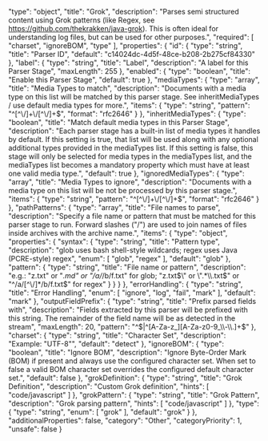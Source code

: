   "type": "object",
  "title": "Grok",
  "description": "Parses semi structured content using Grok patterns (like Regex, see https://github.com/thekrakken/java-grok).  This is often ideal for understanding log files, but can be used for other purposes.",
  "required": [
    "charset",
    "ignoreBOM",
    "type"
  ],
  "properties": {
    "id": {
      "type": "string",
      "title": "Parser ID",
      "default": "c14024dc-4d5f-48ce-b208-2b275cf84330"
    },
    "label": {
      "type": "string",
      "title": "Label",
      "description": "A label for this Parser Stage",
      "maxLength": 255
    },
    "enabled": {
      "type": "boolean",
      "title": "Enable this Parser Stage",
      "default": true
    },
    "mediaTypes": {
      "type": "array",
      "title": "Media Types to match",
      "description": "Documents with a media type on this list will be matched by this parser stage. See inheritMediaTypes / use default media types for more.",
      "items": {
        "type": "string",
        "pattern": "^[^\\/]+\\/[^\\/]+$",
        "format": "rfc2646"
      }
    },
    "inheritMediaTypes": {
      "type": "boolean",
      "title": "Match default media types in this Parser Stage",
      "description": "Each parser stage has a built-in list of media types it handles by default. If this setting is true, that list will be used along with any optional additional types provided in the mediaTypes list. If this setting is false, this stage will only be selected for media types in the mediaTypes list, and the mediaTypes list becomes a mandatory property which must have at least one valid media type.",
      "default": true
    },
    "ignoredMediaTypes": {
      "type": "array",
      "title": "Media Types to ignore",
      "description": "Documents with a media type on this list will be not be processed by this parser stage.",
      "items": {
        "type": "string",
        "pattern": "^[^\\/]+\\/[^\\/]+$",
        "format": "rfc2646"
      }
    },
    "pathPatterns": {
      "type": "array",
      "title": "File names to parse",
      "description": "Specify a file name or pattern that must be matched for this parser stage to run. Forward slashes (\"/\") are used to join names of files inside archives with the archive name.",
      "items": {
        "type": "object",
        "properties": {
          "syntax": {
            "type": "string",
            "title": "Pattern type",
            "description": "glob uses bash shell-style wildcards; regex uses Java (PCRE-style) regex",
            "enum": [
              "glob",
              "regex"
            ],
            "default": "glob"
          },
          "pattern": {
            "type": "string",
            "title": "File name or pattern",
            "description": "e.g.: \"z.txt\" or \"*.md\" or \"/a/*/b/f.txt\" for glob; \"z.txt$\" or \".*\\.txt$\" or \"^/a/[^\\/]*/b/f.txt$\" for regex"
          }
        }
      }
    },
    "errorHandling": {
      "type": "string",
      "title": "Error Handling",
      "enum": [
        "ignore",
        "log",
        "fail",
        "mark"
      ],
      "default": "mark"
    },
    "outputFieldPrefix": {
      "type": "string",
      "title": "Prefix parsed fields with",
      "description": "Fields extracted by this parser will be prefixed with this string. The remainder of the field name will be as detected in the stream",
      "maxLength": 20,
      "pattern": "^$|^[A-Za-z_][A-Za-z0-9_\\-\\.]+$"
    },
    "charset": {
      "type": "string",
      "title": "Character Set",
      "description": "Example: \"UTF-8\"",
      "default": "detect"
    },
    "ignoreBOM": {
      "type": "boolean",
      "title": "Ignore BOM",
      "description": "Ignore Byte-Order Mark (BOM) if present and always use the configured character set. When set to false a valid BOM character set overrides the configured default character set.",
      "default": false
    },
    "grokDefinition": {
      "type": "string",
      "title": "Grok Definition",
      "description": "Custom Grok definition",
      "hints": [
        "code/javascript"
      ]
    },
    "grokPattern": {
      "type": "string",
      "title": "Grok Pattern",
      "description": "Grok parsing pattern",
      "hints": [
        "code/javascript"
      ]
    },
    "type": {
      "type": "string",
      "enum": [
        "grok"
      ],
      "default": "grok"
    }
  },
  "additionalProperties": false,
  "category": "Other",
  "categoryPriority": 1,
  "unsafe": false
}

